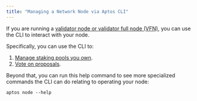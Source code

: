 ```yaml
---
title: "Managing a Network Node via Aptos CLI"
---
```


If you are running a [validator node or validator full node (VFN)](/network/nodes/validator-node), you can use the CLI to interact with your node.

Specifically, you can use the CLI to:

1. [Manage staking pools you own](/network/nodes/validator-node/connect-nodes/staking-pool-operations).
2. [Vote on proposals](/network/nodes/validator-node/connect-nodes/staking-pool-voter).

Beyond that, you can run this help command to see more specialized commands the CLI can do relating to operating your node:

```shellscript filename="Terminal"
aptos node --help
```
